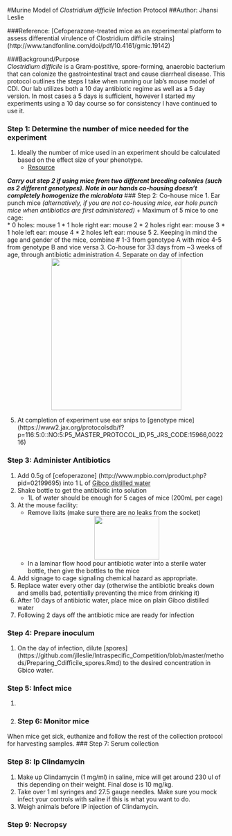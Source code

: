 #Murine Model of *Clostridium difficile* Infection Protocol
##Author: Jhansi Leslie 

###Reference: [Cefoperazone-treated mice as an experimental platform to assess differential virulence of Clostridium difficile strains] (http://www.tandfonline.com/doi/pdf/10.4161/gmic.19142) 

###Background/Purpose  
 *Clostridium difficile* is a Gram-postitive, spore-forming,  anaerobic bacterium that can colonize the gastrointestinal tract and cause diarrheal disease. 
This protocol outlines the steps I take when running  our lab's mouse model of CDI. 
Our lab utilizes both a 10 day antibiotic regime as well as a 5 day version. 
In most cases a 5 days is sufficient, however I started my experiments using a 10 day course so for consistency I have continued to use it. 

### Step 1: Determine the number of mice needed for the experiment 
1. Ideally the number of mice used in an experiment should be calculated based on the effect size of your phenotype. 
	+ [Resource](http://www.ncbi.nlm.nih.gov/pmc/articles/PMC3826013/)

**_Carry out step 2 if using mice from two different breeding colonies (such as 2 different genotypes).  Note in our hands co-housing doesn't completely homogenize the microbiota_** 
### Step 2: Co-house mice 
1. Ear punch mice *(alternatively, if you are not co-housing mice, ear hole punch mice when antibiotics are first administered)* 
	+   Maximum of 5 mice to one cage:		
		*	0 holes: mouse 1
		*	1 hole right ear: mouse 2
		*	2 holes right ear: mouse 3
		*	1 hole left ear: mouse 4
		*	2 holes left ear: mouse 5
2. Keeping in mind the age and gender of the mice, combine # 1-3 from genotype A with mice 4-5 from genotype B  and vice versa 
3. Co-house for 33 days from ~3 weeks of age, through antibiotic administration
4. Separate on day of infection
<div style="text-align:center"><img src ="https://raw.githubusercontent.com/jlleslie/Intraspecific_Competition/master/images/cohouse_diagram.jpg?token=AJ8FttL540Bm0cr2KCsxRVaUjoxvOfAwks5Xm5USwA%3D%3D" width="300" height="350" /></div> 
5. At completion of experiment use ear snips to [genotype  mice] (https://www2.jax.org/protocolsdb/f?p=116:5:0::NO:5:P5_MASTER_PROTOCOL_ID,P5_JRS_CODE:15966,002216)


### Step 3: Administer Antibiotics 
1. Add 0.5g of [cefoperazone] (http://www.mpbio.com/product.php?pid=02199695) into 1 L of [Gibco distilled water](https://www.thermofisher.com/order/catalog/product/15230001)
2. Shake bottle to get the antibiotic into solution
	+ 1L of water should be enough for 5 cages of mice (200mL per cage)
3. At the mouse facility: 
	+ Remove lixits (make sure there are no leaks from the socket) 
<div style="text-align:center"><img src ="https://raw.githubusercontent.com/jlleslie/Intraspecific_Competition/master/images/lixit.jpg?token=AJ8Ftn-dm0NMB6te8PYtPT8Ouo4gVo8sks5Xm416wA%3D%3D" width="150" height="100" /></div> 
	+ In a laminar flow hood pour antibiotic water into a sterile water bottle, then give the bottles to the mice
4. Add signage to cage signaling chemical hazard as appropriate.  
5. Replace water every other day (otherwise the antibiotic breaks down and smells bad, potentially preventing the mice from drinking it) 
6. After 10 days of antibiotic water, place mice on plain Gibco distilled water
7. Following 2 days off the antibiotic mice are ready for infection 

### Step 4: Prepare inoculum
1. On the day of infection, dilute [spores] (https://github.com/jlleslie/Intraspecific_Competition/blob/master/methods/Preparing_Cdifficile_spores.Rmd) to the desired concentration in Gbico water.  


### Step 5: Infect mice 
1. 
2. 
### Step 6: Monitor mice 

When mice get sick, euthanize and follow the rest of the collection protocol for harvesting samples. 
### Step 7: Serum collection

### Step 8: Ip Clindamycin
1.	Make up Clindamycin (1 mg/ml) in saline, mice will get around 230 ul of this depending on their weight. Final dose is 10 mg/kg. 
2.	Take over 1 ml syringes and 27.5 gauge needles.  Make sure you mock infect your controls with saline if this is what you want to do. 
3.	Weigh animals before IP injection of Clindamycin.

### Step 9: Necropsy



